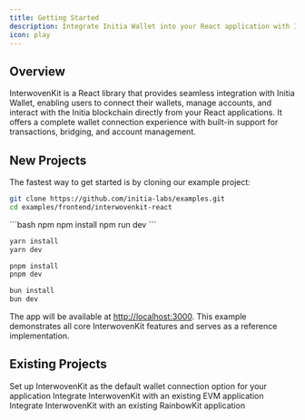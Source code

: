 ```yaml
---
title: Getting Started
description: Integrate Initia Wallet into your React application with InterwovenKit
icon: play
---
```


## Overview

InterwovenKit is a React library that provides seamless integration with Initia Wallet, enabling users to connect their wallets, manage accounts, and interact with the Initia blockchain directly from your React applications. It offers a complete wallet connection experience with built-in support for transactions, bridging, and account management.

## New Projects

The fastest way to get started is by cloning our example project:

```bash
git clone https://github.com/initia-labs/examples.git
cd examples/frontend/interwovenkit-react
```

<CodeGroup>
  ```bash npm
  npm install
  npm run dev
  ```

  ```bash yarn
  yarn install
  yarn dev
  ```

  ```bash pnpm
  pnpm install
  pnpm dev
  ```

  ```bash bun
  bun install
  bun dev
  ```
</CodeGroup>

The app will be available at [http://localhost:3000](http://localhost:3000/). This example demonstrates all core InterwovenKit features and serves as a reference implementation.

## Existing Projects

<CardGroup>
  <Card
    title="Native Integration"
    icon="wallet"
    href="/developers/developer-guides/frontend/interwovenkit/integrations/native">
    Set up InterwovenKit as the default wallet connection option for your application
  </Card>
  <Card 
    title="EVM Integration" 
    icon="ethereum"
    href="/developers/developer-guides/frontend/interwovenkit/integrations/evm">
    Integrate InterwovenKit with an existing EVM application
  </Card>
  <Card
    title="RainbowKit Integration"
    icon="rainbow"
    href="/developers/developer-guides/frontend/interwovenkit/integrations/rainbowkit">
    Integrate InterwovenKit with an existing RainbowKit application
  </Card>
</CardGroup>